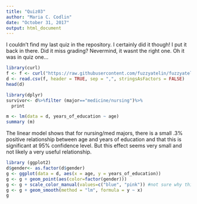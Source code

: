 ```yaml
---
title: "Quiz03"
author: "Maria C. Codlin"
date: "October 31, 2017"
output: html_document
---
```

I couldn't find my last quiz in the repository. I certainly did it though! I put it back in there. Did it miss grading? Nevermind, it wasnt the right one. Oh it was in quiz one...
```r
library(curl)
f <- f <- curl("https://raw.githubusercontent.com/fuzzyatelin/fuzzyatelin.github.io/master/AN597_Fall17/zombies.csv")
d <- read.csv(f, header = TRUE, sep = ",", stringsAsFactors = FALSE)
head(d)
```

```r
library(dplyr)
survivor<- d%>%filter (major=="medicine/nursing")%>%
  print
```
```r
m <- lm(data = d, years_of_education ~ age)
summary (m)
```

The linear model shows that for nursing/med majors, there is a small .3% positive relationship between age and years of education and that this is significant at 95% confidence level. But this effect seems very small and not likely a very useful relationship.

```r
library (ggplot2)
d$gender<- as.factor(d$gender)
g <- ggplot(data = d, aes(x = age, y = years_of_education))
g <- g + geom_point(aes(color=factor(gender)))
g <- g + scale_color_manual(values=c("blue", "pink")) #not sure why this removes the legend
g <- g + geom_smooth(method = "lm", formula = y ~ x)
g
```


